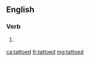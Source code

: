==English==

===Verb===
{{head|en|verb form}}

# {{label|en|nonstandard}} {{en-past of|tattoo}}

[[ca:tattoed]]
[[fr:tattoed]]
[[mg:tattoed]]